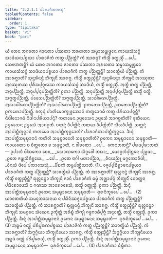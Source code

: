 ```yaml
---
title: "2.2.1.1 ᨸᩣᩁᩣᨩᩥᨠᨠᨱ᩠ᨯ"
tableOfContents: false
sidebar:
  order: 1
type: "tipitaka"
basket: "vi"
book: "pari"
---
```



<DynamicBreadcrumb />

<Division number="247" book="pari">

<Paragraph number="1011" book="pari">
ᨿᩴ ᨲᩮᨶ ᨽᨣᩅᨲᩣ ᨩᩣᨶᨲᩣ ᨸᩔᨲᩣ ᩋᩁᩉᨲᩣ ᩈᨾ᩠ᨾᩣᩈᨾ᩠ᨻᩩᨴ᩠ᨵᩮᨶ ᨠᩣᨿᩈᩴᩈᨣ᩠ᨣᩴ ᩈᩣᨴᩥᨿᨶᨸᨧ᩠ᨧᨿᩣ ᨸᩣᩁᩣᨩᩥᨠᩴ ᨠᨲ᩠ᨳ ᨸᨬ᩠ᨬᨲ᩠ᨲᩴ? ᨠᩴ ᩋᩣᩁᨻ᩠ᨽ? ᨠᩥᩈ᩠ᨾᩥᩴ ᩅᨲ᩠ᨳᩩᩈ᩠ᨾᩥᩴ …ᨸᩮ…  ᨠᩮᨶᩣᨽᨲᨶ᩠ᨲᩥ?
</Paragraph>

<Paragraph number="1012" book="pari">
ᨿᩴ ᨲᩮᨶ ᨽᨣᩅᨲᩣ ᨩᩣᨶᨲᩣ ᨸᩔᨲᩣ ᩋᩁᩉᨲᩣ ᩈᨾ᩠ᨾᩣᩈᨾ᩠ᨻᩩᨴ᩠ᨵᩮᨶ ᨠᩣᨿᩈᩴᩈᨣ᩠ᨣᩴ ᩈᩣᨴᩥᨿᨶᨸᨧ᩠ᨧᨿᩣ ᨸᩣᩁᩣᨩᩥᨠᩴ ᨠᨲ᩠ᨳ ᨸᨬ᩠ᨬᨲ᩠ᨲᨶ᩠ᨲᩥ? ᩈᩣᩅᨲ᩠ᨳᩥᨿᩴ ᨸᨬ᩠ᨬᨲ᩠ᨲᩴ. ᨠᩴ ᩋᩣᩁᨻ᩠ᨽᩣᨲᩥ? ᩈᩩᨶ᩠ᨴᩁᩦᨶᨶ᩠ᨴᩴ ᨽᩥᨠ᩠ᨡᩩᨶᩥᩴ ᩋᩣᩁᨻ᩠ᨽ. ᨠᩥᩈ᩠ᨾᩥᩴ ᩅᨲ᩠ᨳᩩᩈ᩠ᨾᩥᨶ᩠ᨲᩥ? ᩈᩩᨶ᩠ᨴᩁᩦᨶᨶ᩠ᨴᩣ ᨽᩥᨠ᩠ᨡᩩᨶᩦ ᩋᩅᩔᩩᨲᩣ ᩋᩅᩔᩩᨲᩔ ᨸᩩᩁᩥᩈᨸᩩᨣ᩠ᨣᩃᩔ ᨠᩣᨿᩈᩴᩈᨣ᩠ᨣᩴ ᩈᩣᨴᩥᨿᩥ, ᨲᩈ᩠ᨾᩥᩴ ᩅᨲ᩠ᨳᩩᩈ᩠ᨾᩥᩴ. ᩋᨲ᩠ᨳᩥ ᨲᨲ᩠ᨳ ᨸᨬ᩠ᨬᨲ᩠ᨲᩥ, ᩋᨶᩩᨸᨬ᩠ᨬᨲ᩠ᨲᩥ, ᩋᨶᩩᨸ᩠ᨸᨶ᩠ᨶᨸᨬ᩠ᨬᨲ᩠ᨲᩦᨲᩥ? ᩑᨠᩣ ᨸᨬ᩠ᨬᨲ᩠ᨲᩥ. ᩋᨶᩩᨸᨬ᩠ᨬᨲ᩠ᨲᩥ ᩋᨶᩩᨸ᩠ᨸᨶ᩠ᨶᨸᨬ᩠ᨬᨲ᩠ᨲᩥ ᨲᩈ᩠ᨾᩥᩴ ᨶᨲ᩠ᨳᩥ. ᩈᨻ᩠ᨻᨲ᩠ᨳᨸᨬ᩠ᨬᨲ᩠ᨲᩥ, ᨸᨴᩮᩈᨸᨬ᩠ᨬᨲ᩠ᨲᩦᨲᩥ? ᩈᨻ᩠ᨻᨲ᩠ᨳᨸᨬ᩠ᨬᨲ᩠ᨲᩥ. ᩈᩣᨵᩤᩁᨱᨸᨬ᩠ᨬᨲ᩠ᨲᩥ, ᩋᩈᩣᨵᩤᩁᨱᨸᨬ᩠ᨬᨲ᩠ᨲᩦᨲᩥ? ᩋᩈᩣᨵᩤᩁᨱᨸᨬ᩠ᨬᨲ᩠ᨲᩥ. ᩑᨠᨲᩮᩣᨸᨬ᩠ᨬᨲ᩠ᨲᩥ, ᩏᨽᨲᩮᩣᨸᨬ᩠ᨬᨲ᩠ᨲᩦᨲᩥ? ᩑᨠᨲᩮᩣᨸᨬ᩠ᨬᨲ᩠ᨲᩥ. ᨧᨲᩩᨶ᩠ᨶᩴ ᨸᩣᨲᩥᨾᩮᩣᨠ᩠ᨡᩩᨴ᩠ᨴᩮᩈᩣᨶᩴ ᨠᨲ᩠ᨳᩮᩣᨣᨵᩴ ᨠᨲ᩠ᨳ ᨸᩁᩥᨿᩣᨸᨶ᩠ᨶᨶ᩠ᨲᩥ? ᨶᩥᨴᩤᨶᩮᩣᨣᨵᩴ ᨶᩥᨴᩤᨶᨸᩁᩥᨿᩣᨸᨶ᩠ᨶᩴ? ᨠᨲᨾᩮᨶ ᩏᨴ᩠ᨴᩮᩈᩮᨶ ᩏᨴ᩠ᨴᩮᩈᩴ ᩋᩣᨣᨧ᩠ᨨᨲᩦᨲᩥ? ᨴᩩᨲᩥᨿᩮᨶ ᩏᨴ᩠ᨴᩮᩈᩮᨶ ᩏᨴ᩠ᨴᩮᩈᩴ ᩋᩣᨣᨧ᩠ᨨᨲᩥ. ᨧᨲᩩᨶ᩠ᨶᩴ ᩅᩥᨸᨲ᩠ᨲᩦᨶᩴ ᨠᨲᨾᩣ ᩅᩥᨸᨲ᩠ᨲᩦᨲᩥ? ᩈᩦᩃᩅᩥᨸᨲ᩠ᨲᩥ. ᩈᨲ᩠ᨲᨶ᩠ᨶᩴ ᩋᩣᨸᨲ᩠ᨲᩥᨠ᩠ᨡᨶ᩠ᨵᩣᨶᩴ ᨠᨲᨾᩮᩣ ᩋᩣᨸᨲ᩠ᨲᩥᨠ᩠ᨡᨶ᩠ᨵᩮᩣᨲᩥ? ᨸᩣᩁᩣᨩᩥᨠᩣᨸᨲ᩠ᨲᩥᨠ᩠ᨡᨶ᩠ᨵᩮᩣ. ᨨᨶ᩠ᨶᩴ ᩋᩣᨸᨲ᩠ᨲᩥᩈᨾᩩᨭ᩠ᨮᩣᨶᩣᨶᩴ ᨠᨲᩥᩉᩥ ᩈᨾᩩᨭ᩠ᨮᩣᨶᩮᩉᩥ ᩈᨾᩩᨭ᩠ᨮᩣᨲᩦᨲᩥ? ᩑᨠᩮᨶ ᩈᨾᩩᨭ᩠ᨮᩣᨶᩮᨶ ᩈᨾᩩᨭ᩠ᨮᩣᨲᩥ—  ᨠᩣᨿᨲᩮᩣ ᨧ ᨧᩥᨲ᩠ᨲᨲᩮᩣ ᨧ ᩈᨾᩩᨭ᩠ᨮᩣᨲᩥ, ᨶ ᩅᩤᨧᨲᩮᩣ …ᨸᩮ…  ᨠᩮᨶᩣᨽᨲᨶ᩠ᨲᩥ? ᨸᩁᨾ᩠ᨸᩁᩣᨽᨲᩴ—
</Paragraph>

<Paragraph number="1013" type="verses" book="pari">
ᩏᨸᩣᩃᩥ ᨴᩤᩈᨠᩮᩣ ᨧᩮᩅ,_  
_ᩈᩮᩣᨱᨠᩮᩣ ᩈᩥᨣ᩠ᨣᩅᩮᩤ ᨲᨳᩣ;_  
_ᨾᩮᩣᨣ᩠ᨣᩃᩥᨸᩩᨲ᩠ᨲᩮᨶ ᨸᨬ᩠ᨧᨾᩣ,_  
_ᩑᨲᩮ ᨩᨾ᩠ᨻᩩᩈᩥᩁᩥᩅ᩠ᩉᨿᩮ._  


</Paragraph>
</Division>

<Paragraph number="1014" type="center" book="pari">
…ᨸᩮ…


</Paragraph>

<Paragraph number="1015" type="verses" book="pari">
_ᩑᨲᩮ ᨶᩣᨣᩤ ᨾᩉᩣᨸᨬ᩠ᨬᩣ,_  
_ᩅᩥᨶᨿᨬ᩠ᨬᩪ ᨾᨣ᩠ᨣᨠᩮᩣᩅᩥᨴᩤ;_  
_ᩅᩥᨶᨿᩴ ᨴᩦᨸᩮ ᨸᨠᩣᩈᩮᩈᩩᩴ,_  
_ᨸᩥᨭᨠᩴ ᨲᨾ᩠ᨻᨸᨱ᩠ᨱᩥᨿᩣᨲᩥ. (1)_  

</Paragraph>

<Paragraph number="1016" book="pari">
ᩅᨩ᩠ᨩᨸ᩠ᨸᨭᩥᨧ᩠ᨨᩣᨴᨶᨸᨧ᩠ᨧᨿᩣ ᨸᩣᩁᩣᨩᩥᨠᩴ ᨠᨲ᩠ᨳ ᨸᨬ᩠ᨬᨲ᩠ᨲᨶ᩠ᨲᩥ? ᩈᩣᩅᨲ᩠ᨳᩥᨿᩴ ᨸᨬ᩠ᨬᨲ᩠ᨲᩴ. ᨠᩴ ᩋᩣᩁᨻ᩠ᨽᩣᨲᩥ? ᨳᩩᩃᩖᨶᨶ᩠ᨴᩴ ᨽᩥᨠ᩠ᨡᩩᨶᩥᩴ ᩋᩣᩁᨻ᩠ᨽ. ᨠᩥᩈ᩠ᨾᩥᩴ ᩅᨲ᩠ᨳᩩᩈ᩠ᨾᩥᨶ᩠ᨲᩥ? ᨳᩩᩃᩖᨶᨶ᩠ᨴᩣ ᨽᩥᨠ᩠ᨡᩩᨶᩦ ᨩᩣᨶᩴ ᨸᩣᩁᩣᨩᩥᨠᩴ ᨵᨾ᩠ᨾᩴ ᩋᨩ᩠ᨫᩣᨸᨶ᩠ᨶᩴ ᨽᩥᨠ᩠ᨡᩩᨶᩥᩴ ᨶᩮᩅᨲ᩠ᨲᨶᩣ ᨸᨭᩥᨧᩮᩣᨴᩮᩈᩥ ᨶ ᨣᨱᩔ ᩋᩣᩁᩮᩣᨧᩮᩈᩥ, ᨲᩈ᩠ᨾᩥᩴ ᩅᨲ᩠ᨳᩩᩈ᩠ᨾᩥᩴ. ᩑᨠᩣ ᨸᨬ᩠ᨬᨲ᩠ᨲᩥ. ᨨᨶ᩠ᨶᩴ ᩋᩣᨸᨲ᩠ᨲᩥᩈᨾᩩᨭ᩠ᨮᩣᨶᩣᨶᩴ ᩑᨠᩮᨶ ᩈᨾᩩᨭ᩠ᨮᩣᨶᩮᨶ ᩈᨾᩩᨭ᩠ᨮᩣᨲᩥ—  ᨵᩩᩁᨶᩥᨠ᩠ᨡᩮᨸᩮ …ᨸᩮ… . (2)
</Paragraph>

<Paragraph number="1017" book="pari">
ᨿᩣᩅᨲᨲᩥᨿᩴ ᩈᨾᨶᩩᨽᩣᩈᨶᩣᨿ ᨶ ᨸᨭᩥᨶᩥᩔᨩ᩠ᨩᨶᨸᨧ᩠ᨧᨿᩣ ᨸᩣᩁᩣᨩᩥᨠᩴ ᨠᨲ᩠ᨳ ᨸᨬ᩠ᨬᨲ᩠ᨲᨶ᩠ᨲᩥ? ᩈᩣᩅᨲ᩠ᨳᩥᨿᩴ ᨸᨬ᩠ᨬᨲ᩠ᨲᩴ. ᨠᩴ ᩋᩣᩁᨻ᩠ᨽᩣᨲᩥ? ᨳᩩᩃᩖᨶᨶ᩠ᨴᩴ ᨽᩥᨠ᩠ᨡᩩᨶᩥᩴ ᩋᩣᩁᨻ᩠ᨽ. ᨠᩥᩈ᩠ᨾᩥᩴ ᩅᨲ᩠ᨳᩩᩈ᩠ᨾᩥᨶ᩠ᨲᩥ? ᨳᩩᩃᩖᨶᨶ᩠ᨴᩣ ᨽᩥᨠ᩠ᨡᩩᨶᩦ ᩈᨾᨣ᩠ᨣᩮᨶ ᩈᩴᨥᩮᨶ ᩏᨠ᩠ᨡᩥᨲ᩠ᨲᩴ ᩋᩁᩥᨭ᩠ᨮᩴ ᨽᩥᨠ᩠ᨡᩩᩴ ᨣᨴ᩠ᨵᨻᩣᨵᩥᨸᩩᨻ᩠ᨻᩴ ᩋᨶᩩᩅᨲ᩠ᨲᩥ, ᨲᩈ᩠ᨾᩥᩴ ᩅᨲ᩠ᨳᩩᩈ᩠ᨾᩥᩴ. ᩑᨠᩣ ᨸᨬ᩠ᨬᨲ᩠ᨲᩥ. ᨨᨶ᩠ᨶᩴ ᩋᩣᨸᨲ᩠ᨲᩥᩈᨾᩩᨭ᩠ᨮᩣᨶᩣᨶᩴ ᩑᨠᩮᨶ ᩈᨾᩩᨭ᩠ᨮᩣᨶᩮᨶ ᩈᨾᩩᨭ᩠ᨮᩣᨲᩥ—  ᨵᩩᩁᨶᩥᨠ᩠ᨡᩮᨸᩮ …ᨸᩮ… . (3)
</Paragraph>

<Paragraph number="1018" book="pari">
ᩋᨭ᩠ᨮᨾᩴ ᩅᨲ᩠ᨳᩩᩴ ᨸᩁᩥᨸᩪᩁᨱᨸᨧ᩠ᨧᨿᩣ ᨸᩣᩁᩣᨩᩥᨠᩴ ᨠᨲ᩠ᨳ ᨸᨬ᩠ᨬᨲ᩠ᨲᨶ᩠ᨲᩥ? ᩈᩣᩅᨲ᩠ᨳᩥᨿᩴ ᨸᨬ᩠ᨬᨲ᩠ᨲᩴ. ᨠᩴ ᩋᩣᩁᨻ᩠ᨽᩣᨲᩥ? ᨨᨻ᩠ᨻᨣ᩠ᨣᩥᨿᩣ ᨽᩥᨠ᩠ᨡᩩᨶᩥᨿᩮᩣ ᩋᩣᩁᨻ᩠ᨽ. ᨠᩥᩈ᩠ᨾᩥᩴ ᩅᨲ᩠ᨳᩩᩈ᩠ᨾᩥᨶ᩠ᨲᩥ? ᨨᨻ᩠ᨻᨣ᩠ᨣᩥᨿᩣ ᨽᩥᨠ᩠ᨡᩩᨶᩥᨿᩮᩣ ᩋᨭ᩠ᨮᨾᩴ ᩅᨲ᩠ᨳᩩᩴ ᨸᩁᩥᨸᩪᩁᩮᩈᩩᩴ, ᨲᩈ᩠ᨾᩥᩴ ᩅᨲ᩠ᨳᩩᩈ᩠ᨾᩥᩴ. ᩑᨠᩣ ᨸᨬ᩠ᨬᨲ᩠ᨲᩥ. ᨨᨶ᩠ᨶᩴ ᩋᩣᨸᨲ᩠ᨲᩥᩈᨾᩩᨭ᩠ᨮᩣᨶᩣᨶᩴ ᩑᨠᩮᨶ ᩈᨾᩩᨭ᩠ᨮᩣᨶᩮᨶ ᩈᨾᩩᨭ᩠ᨮᩣᨲᩥ—  ᨵᩩᩁᨶᩥᨠ᩠ᨡᩮᨸᩮ …ᨸᩮ… . (4)

</Paragraph>

<Paragraph number="1019" type="center" book="pari">
ᨸᩣᩁᩣᨩᩥᨠᩣ ᨶᩥᨭ᩠ᨮᩥᨲᩣ.
</Paragraph>